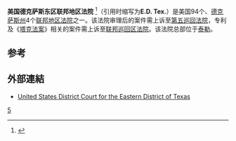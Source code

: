 {{Infobox U.S. district court
|district name =  美国德克萨斯东区联邦地区法院
|abbrev = E.D. Tex.
|appeals to = 第五巡回
|map image name = 
|map image width = 200
|map image caption = 
|seal = 
|seal size = 160
|established = 1857年2月21日 
|judges assigned = 8
|chief judge = Leonard Davis
|official site = http://www.txed.uscourts.gov
}}

'''美国德克萨斯东区联邦地区法院''' <ref name="中文名参考">{{cite web | url=http://www.sipo.gov.cn/ztzl/ywzt/zlsd/200902/t20090227_442509.html | title=中文名参考 | accessdate=2013-08-08 | deadurl=yes | archiveurl=https://web.archive.org/web/20140418220831/http://www.sipo.gov.cn/ztzl/ywzt/zlsd/200902/t20090227_442509.html | archivedate=2014-04-18 }}</ref>（引用时缩写为'''E.D. Tex.'''）是美国94个、[[德克萨斯州|德克萨斯州]]4个[[联邦地区法院|联邦地区法院]]之一。该法院审理后的案件需上诉至[[美国联邦第五巡回上诉法院|第五巡回法院]]，专利及《[[塔克法案|塔克法案]]》相关的案件需上诉至[[联邦巡回区法院|联邦巡回区法院]]。该法院总部位于[[泰勒_(德克萨斯州)|泰勒]]。

==参考==
{{reflist}}

==外部連結==
* [http://www.txed.uscourts.gov/ United States District Court for the Eastern District of Texas]

{{联邦地区法院}}

[[Category:美国联邦地区法院|5]]